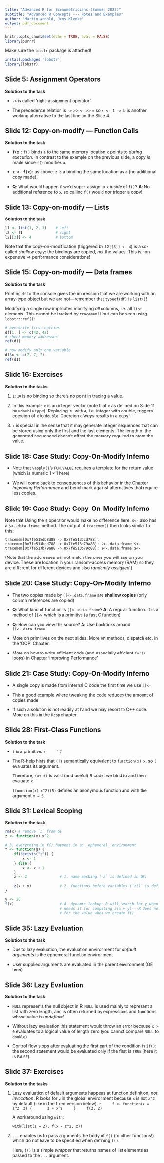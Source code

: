 ```yaml
---
title: "Advanced R for Econometricians (Summer 2022)"
subtitle: "Advanced R Concepts --- Notes and Examples"
author: "Martin Arnold, Jens Klenke"
output: pdf_document
---
```


```r
knitr::opts_chunk$set(echo = TRUE, eval = FALSE)
library(purrr)
```


Make sure the `lobstr` package is attached!

```r
install.packages('lobstr')
library(lobstr)
```


## Slide 5: Assignment Operators

**Solution to the task**

- `->` is called 'right-assignment operator'

- The precedence relation is `->` >> `<-` >> `=` so `x <- 1 -> b` is another working alternative to the last line on the Slide 4.

## Slide 12: Copy-on-modify &mdash; Function Calls

**Solution to the task**

- **`f(x)`**: `f()` binds `a` to the same memory location `x` points to *during execution*. In contrast to the example on the previous slide, a copy *is* made since `f()` modifies `a`.

- **`z <- f(x)`**: as above. `z` is a binding the same location as `a` (no additional copy made).

- **Q**: What would happen if we'd super-assign to `x` *inside* of `f()`?\newline 
  **A**: No additional reference to `x`, so calling `f()` would *not* trigger a copy!

## Slide 13: Copy-on-modify &mdash; Lists

**Solution to the task**

```r
l1 <- list(1, 2, 3)    # left
l2 <- l1               # right
l2[[3]] <- 4           # bottom
```

Note that the copy-on-modification (triggered by `l2[[3]] <- 4`) is a so-called *shallow copy*: the bindings are copied, _not_ the values. This is non-expensive $\Rightarrow$ performance considerations!

## Slide 15: Copy-on-modify &mdash; Data frames

**Solution to the task**

Printing `df` to the console gives the impression that we are working with an array-type object but we are not---remember that `typeof(df)` is `list()`!

Modifying a single row implicates modifying *all* columns, i.e. all `list` elements. This cannot be tracked by `tracemem()` but can be seen using `lobstr::ref()`:

```r
# overwrite first entries
df[1, ] <- c(42, 42)
# check memory addresses
ref(d1)

# now modify only one variable
df$x <- c(7, 7, 7)
ref(d1)
```

## Slide 16: Exercises

**Solution to the tasks**

1. `1:10` is no binding so there's no point in tracing a value.

2. In this example `x` is an integer vector (note that `x` as defined on Slide 11 has `double` type). Replacing `3L` with `4`, i.e. integer with double, triggers coercion of `x` to `double`. Coercion *always* results in a copy!

3. `:` is special in the sense that it may generate integer sequences that can be stored using only the first and the last elements. The length of the generated sequenced doesn't affect the memory required to store the value.


## Slide 18: Case Study: Copy-On-Modify Inferno

- Note that `vapply()`'s `FUN.VALUE` requires a template for the return value (which is numeric $1\times 1$ here) 

- We will come back to consequences of this behavior in the Chapter *Improving Performance* and benchmark against alternatives that require less copies.

## Slide 19: Case Study: Copy-On-Modify Inferno

Note that Using the `$` operator would make no difference here: `$<-` also has a `$<-.data.frame` method. The output of `tracemem()` then looks similar to this:

```
tracemem[0x7fe515db8d88 -> 0x7fe513bcd788]: 
tracemem[0x7fe513bcd788 -> 0x7fe513b79a88]: $<-.data.frame $<- 
tracemem[0x7fe513b79a88 -> 0x7fe513b79c88]: $<-.data.frame $<-
```

(Note that the addresses will not match the ones you will see on your device. These are location in your random-access memory (RAM) so they are different for different devices and also _randomly assigned_.)

## Slide 20: Case Study: Copy-On-Modify Inferno

- The two copies made by `[[<-.data.frame` are **shallow copies** (only column references are copied)

- **Q**: What kind of function is `[[<-.data.frame`?\newline
  **A**: A regular function. It is a method of  `[[<-` which is a primitive (a fast C function)

- **Q**: How can you view the source?\newline 
  **A**: Use backticks around `[[<-.data.frame`

- More on primitives on the next slides. More on methods, dispatch etc. in the 'OOP' Chapter.

- More on how to write efficient code (and especially efficient `for()` loops) in Chapter 'Improving Performance'

## Slide 21: Case Study: Copy-On-Modify Inferno

- A single copy is made from internal C code the first time we use `[[<-`

- This a good example where tweaking the code reduces the amount of copies made

- If such a solution is not readily at hand we may resort to C++ code. More on this in the `Rcpp` chapter.

## Slide 28: First-Class Functions

**Solution to the task**

- `(` is a primitive:
    ```r
    `(`
    ```

-  The R-help hints that `(` is semantically equivalent to `function(x) x`, so `(` evaluates its argument. 

    Therefore, `(x<-5)` is valid (and useful) R code: we bind to and then evaluate `x`
    
    `(function(x) x^2)(5)` defines an anonymous function and with the argument `x = 5`.

## Slide 31: Lexical Scoping

**Solution to the task**

```r
rm(x) # remove `x` from GE
z <- function(x) x^2

# 3. everything in f() happens in an _ephemeral_ environment
f <- function(g) {       
    if(!exists("x")) {   
        x <- 1
    } else {
        x <- x + 1
    }
    z <- 2               # 1. name masking (`z` is defined in GE)
    
    z(x + y)             # 2. functions before variables (`z()` is defined in GE)
}

y <- 20
f(x)                     # 4. dynamic lookup: R will search for y when f() actually
                         # needs it for computing z(x + y)---R does not care
                         # for the value when we create f().
```

## Slide 35: Lazy Evaluation

**Solution to the task**

- Due to lazy evaluation, the evaluation environment for *default arguments* is the ephemeral function environment

- User supplied arguments are evaluated in the parent environment (GE here)

## Slide 36: Lazy Evaluation

**Solution to the task**

- `NULL` represents the null object in R: `NULL` is used mainly to represent a list with zero length, and is often returned by expressions and functions whose value is _undefined_.

- Without lazy evaluation this statement would throw an error because `x > 0` evaluates to a logical value of length zero (you cannot compare `NULL` to `double`)

- Control flow stops after evaluating the first part of the condition in `if()`: the second statement would be evaluated only if the first is `TRUE` (here it is `FALSE`).

## Slide 37: Exercises

**Solution to the tasks**

1. Lazy evaluation of default arguments happens at function definition, _not invocation_: R looks for `z` in the global environment because `x` is not `z^2` by default (like in the fixed version below).
    ```r
    f <- function(x = z^2, z) {
      z + x^2
    }
    f(2, 2)
    ```
    
    A workaround using `with`: 
    
    `with(list(z = 2), f(x = z^2, z))`

2. `...` enables us to pass arguments the body of `f()` (to other functions!) which do not have to be specified when defining `f()`.

    Here, `f()` is a simple _wrapper_ that returns names of list elements as passed to the `...` argument.